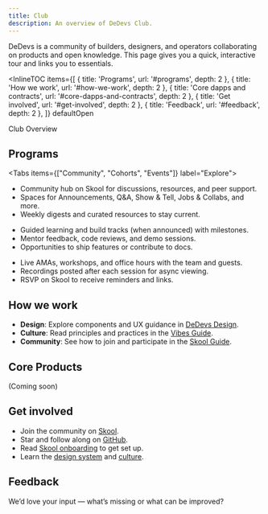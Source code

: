 ```yaml
---
title: Club
description: An overview of DeDevs Club.
---
```



DeDevs is a community of builders, designers, and operators collaborating on products and open knowledge. This page gives you a quick, interactive tour and links you to essentials.

<InlineTOC
  items={[
    { title: 'Programs', url: '#programs', depth: 2 },
    { title: 'How we work', url: '#how-we-work', depth: 2 },
    { title: 'Core dapps and contracts', url: '#core-dapps-and-contracts', depth: 2 },
    { title: 'Get involved', url: '#get-involved', depth: 2 },
    { title: 'Feedback', url: '#feedback', depth: 2 },
  ]}
  defaultOpen
>
  Club Overview
</InlineTOC>

## Programs

<Tabs items={["Community", "Cohorts", "Events"]} label="Explore">
  <Tab>
    <ul>
      <li>Community hub on Skool for discussions, resources, and peer support.</li>
      <li>Spaces for Announcements, Q&A, Show & Tell, Jobs & Collabs, and more.</li>
      <li>Weekly digests and curated resources to stay current.</li>
    </ul>
  </Tab>
  <Tab>
    <ul>
      <li>Guided learning and build tracks (when announced) with milestones.</li>
      <li>Mentor feedback, code reviews, and demo sessions.</li>
      <li>Opportunities to ship features or contribute to docs.</li>
    </ul>
  </Tab>
  <Tab>
    <ul>
      <li>Live AMAs, workshops, and office hours with the team and guests.</li>
      <li>Recordings posted after each session for async viewing.</li>
      <li>RSVP on Skool to receive reminders and links.</li>
    </ul>
  </Tab>
</Tabs>

## How we work

- <strong>Design</strong>: Explore components and UX guidance in <a href="/docs/design/overview">DeDevs Design</a>.
- <strong>Culture</strong>: Read principles and practices in the <a href="https://docs.vibes.guide">Vibes Guide</a>.
- <strong>Community</strong>: See how to join and participate in the <a href="/docs/club/concepts/skool">Skool Guide</a>.

## Core Products
(Coming soon)

## Get involved

- Join the community on <a href="https://skool.com/devs" target="_blank" rel="noreferrer">Skool</a>.
- Star and follow along on <a href="https://github.com/DeDevsClub" target="_blank" rel="noreferrer">GitHub</a>.
- Read <a href="/docs/club/concepts/skool">Skool onboarding</a> to get set up.
- Learn the <a href="https://docs.vibes.guide">design system</a> and <a href="https://docs.vibes.guide">culture</a>.

## Feedback

We’d love your input — what’s missing or what can be improved?

<Feedback />